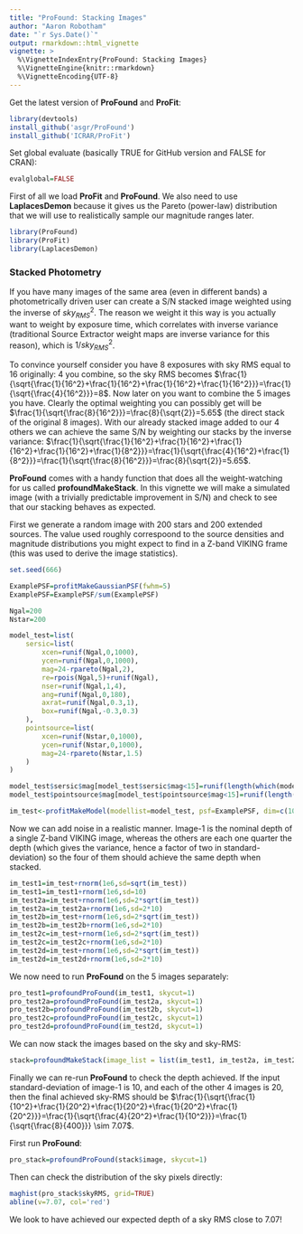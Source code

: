 ```yaml
---
title: "ProFound: Stacking Images"
author: "Aaron Robotham"
date: "`r Sys.Date()`"
output: rmarkdown::html_vignette
vignette: >
  %\VignetteIndexEntry{ProFound: Stacking Images}
  %\VignetteEngine{knitr::rmarkdown}
  %\VignetteEncoding{UTF-8}
---
```


Get the latest version of **ProFound** and **ProFit**:

```r
library(devtools)
install_github('asgr/ProFound')
install_github('ICRAR/ProFit')
```

Set global evaluate (basically TRUE for GitHub version and FALSE for CRAN):

```r
evalglobal=FALSE
```

First of all we load **ProFit** and **ProFound**. We also need to use **LaplacesDemon** because it gives us the Pareto (power-law) distribution that we will use to realistically sample our magnitude ranges later.

```r
library(ProFound)
library(ProFit)
library(LaplacesDemon)
```

### Stacked Photometry

If you have many images of the same area (even in different bands) a photometrically driven user can create a S/N stacked image weighted using the inverse of ${sky_{RMS}}^2$. The reason we weight it this way is you actually want to weight by exposure time, which correlates with inverse variance (traditional Source Extractor weight maps are inverse variance for this reason), which is $1/{sky_{RMS}}^2$.

To convince yourself consider you have 8 exposures with sky RMS equal to 16 originally: 4 you combine, so the sky RMS becomes $\frac{1}{\sqrt{\frac{1}{16^2}+\frac{1}{16^2}+\frac{1}{16^2}+\frac{1}{16^2}}}=\frac{1}{\sqrt{\frac{4}{16^2}}}=8$. Now later on you want to combine the 5 images you have. Clearly the optimal weighting you can possibly get will be $\frac{1}{\sqrt{\frac{8}{16^2}}}=\frac{8}{\sqrt{2}}=5.65$ (the direct stack of the original 8 images). With our already stacked image added to our 4 others we can achieve the same S/N by weighting our stacks by the inverse variance: $\frac{1}{\sqrt{\frac{1}{16^2}+\frac{1}{16^2}+\frac{1}{16^2}+\frac{1}{16^2}+\frac{1}{8^2}}}=\frac{1}{\sqrt{\frac{4}{16^2}+\frac{1}{8^2}}}=\frac{1}{\sqrt{\frac{8}{16^2}}}=\frac{8}{\sqrt{2}}=5.65$.

**ProFound** comes with a handy function that does all the weight-watching for us called **profoundMakeStack**. In this vignette we will make a simulated image (with a trivially predictable improvement in S/N) and check to see that our stacking behaves as expected.

First we generate a random image with 200 stars and 200 extended sources. The value used roughly correspoond to the source densities and magnitude distributions you might expect to find in a Z-band VIKING frame (this was used to derive the image statistics).

```r
set.seed(666)

ExamplePSF=profitMakeGaussianPSF(fwhm=5)
ExamplePSF=ExamplePSF/sum(ExamplePSF)

Ngal=200
Nstar=200

model_test=list(
	sersic=list(
		xcen=runif(Ngal,0,1000),
		ycen=runif(Ngal,0,1000),
		mag=24-rpareto(Ngal,2),
		re=rpois(Ngal,5)+runif(Ngal),
		nser=runif(Ngal,1,4),
		ang=runif(Ngal,0,180),
		axrat=runif(Ngal,0.3,1),
		box=runif(Ngal,-0.3,0.3)
	),
	pointsource=list(
		xcen=runif(Nstar,0,1000),
		ycen=runif(Nstar,0,1000),
		mag=24-rpareto(Nstar,1.5)
	)
)

model_test$sersic$mag[model_test$sersic$mag<15]=runif(length(which(model_test$sersic$mag<15)),15,22)
model_test$pointsource$mag[model_test$pointsource$mag<15]=runif(length(which(model_test$pointsource$mag<15)),15,22)

im_test<-profitMakeModel(modellist=model_test, psf=ExamplePSF, dim=c(1000,1000), magzero = 30)$z
```

Now we can add noise in a realistic manner. Image-1 is the nominal depth of a single Z-band VIKING image, whereas the others are each one quarter the depth (which gives the variance, hence a factor of two in standard-deviation) so the four of them should achieve the same depth when stacked.

```r
im_test1=im_test+rnorm(1e6,sd=sqrt(im_test))
im_test1=im_test1+rnorm(1e6,sd=10)
im_test2a=im_test+rnorm(1e6,sd=2*sqrt(im_test))
im_test2a=im_test2a+rnorm(1e6,sd=2*10)
im_test2b=im_test+rnorm(1e6,sd=2*sqrt(im_test))
im_test2b=im_test2b+rnorm(1e6,sd=2*10)
im_test2c=im_test+rnorm(1e6,sd=2*sqrt(im_test))
im_test2c=im_test2c+rnorm(1e6,sd=2*10)
im_test2d=im_test+rnorm(1e6,sd=2*sqrt(im_test))
im_test2d=im_test2d+rnorm(1e6,sd=2*10)
```

We now need to run **ProFound** on the 5 images separately:

```r
pro_test1=profoundProFound(im_test1, skycut=1)
pro_test2a=profoundProFound(im_test2a, skycut=1)
pro_test2b=profoundProFound(im_test2b, skycut=1)
pro_test2c=profoundProFound(im_test2c, skycut=1)
pro_test2d=profoundProFound(im_test2d, skycut=1)
```

We can now stack the images based on the sky and sky-RMS:

```r
stack=profoundMakeStack(image_list = list(im_test1, im_test2a, im_test2b, im_test2c, im_test2d), sky_list = list(pro_test1$sky, pro_test2a$sky, pro_test2b$sky, pro_test2c$sky, pro_test2d$sky), skyRMS_list = list(pro_test1$skyRMS, pro_test2a$skyRMS, pro_test2b$skyRMS, pro_test2c$skyRMS, pro_test2d$skyRMS), magzero_in=c(30,30,30,30,30), magzero_out=30)
```

Finally we can re-run **ProFound** to check the depth achieved. If the input standard-deviation of image-1 is 10, and each of the other 4 images is 20, then the final achieved sky-RMS should be $\frac{1}{\sqrt{\frac{1}{10^2}+\frac{1}{20^2}+\frac{1}{20^2}+\frac{1}{20^2}+\frac{1}{20^2}}}=\frac{1}{\sqrt{\frac{4}{20^2}+\frac{1}{10^2}}}=\frac{1}{\sqrt{\frac{8}{400}}} \sim 7.07$.

First run **ProFound**:

```r
pro_stack=profoundProFound(stack$image, skycut=1)
```

Then can check the distribution of the sky pixels directly:

```r
maghist(pro_stack$skyRMS, grid=TRUE)
abline(v=7.07, col='red')
```

We look to have achieved our expected depth of a sky RMS close to 7.07!
